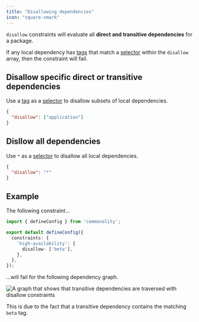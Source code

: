 ```yaml
---
title: "Disallowing dependencies"
icon: "square-xmark"
---
```


`disallow` constraints will evaluate all **direct and transitive dependencies** for a package.

If any local dependency has [tags](/tags) that match a [selector](/selectors) within the `disallow` array, then the constraint will fail.

## Disallow specific direct or transitive dependencies
Use a [tag](/tags) as a [selector](/selectors) to disallow subsets of local dependencies.

```json
{
  "disallow": ["application"]
}
```

## Disllow all dependencies
Use `*` as a [selector](/selectors) to disallow all local dependencies.

```json
{
  "disallow": "*"
}
```


## Example
The following constraint...
```ts commonality.config.ts
import { defineConfig } from 'commonality';

export default defineConfig({
  constraints: {
    'high-availability': {
      disallow: ['beta'],
    },
  },
});
```

...will fail for the following dependency graph.

![A graph that shows that transitive dependencies are traversed with disallow constraints](/images/disallow-constraint.png)

This is due to the fact that a transitive dependency contains the matching `beta` tag.
